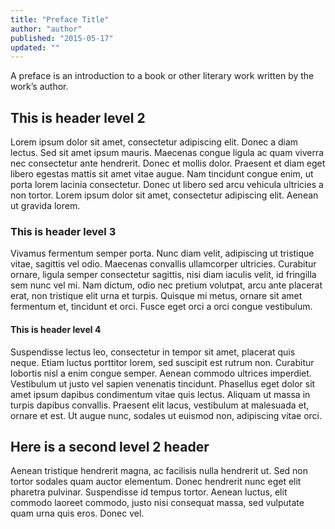 ```yaml
---
title: "Preface Title"
author: "author"
published: "2015-05-17"
updated: ""
---
```


A preface is an introduction to a book or other literary work written by the work's author.

## This is header level 2

Lorem ipsum dolor sit amet, consectetur adipiscing elit. Donec a diam lectus. Sed sit amet ipsum mauris. Maecenas congue ligula ac quam viverra nec consectetur ante hendrerit. Donec et mollis dolor. Praesent et diam eget libero egestas mattis sit amet vitae augue. Nam tincidunt congue enim, ut porta lorem lacinia consectetur. Donec ut libero sed arcu vehicula ultricies a non tortor. Lorem ipsum dolor sit amet, consectetur adipiscing elit. Aenean ut gravida lorem.

### This is header level 3

Vivamus fermentum semper porta. Nunc diam velit, adipiscing ut tristique vitae, sagittis vel odio. Maecenas convallis ullamcorper ultricies. Curabitur ornare, ligula semper consectetur sagittis, nisi diam iaculis velit, id fringilla sem nunc vel mi. Nam dictum, odio nec pretium volutpat, arcu ante placerat erat, non tristique elit urna et turpis. Quisque mi metus, ornare sit amet fermentum et, tincidunt et orci. Fusce eget orci a orci congue vestibulum.

#### This is header level 4

Suspendisse lectus leo, consectetur in tempor sit amet, placerat quis neque. Etiam luctus porttitor lorem, sed suscipit est rutrum non. Curabitur lobortis nisl a enim congue semper. Aenean commodo ultrices imperdiet. Vestibulum ut justo vel sapien venenatis tincidunt. Phasellus eget dolor sit amet ipsum dapibus condimentum vitae quis lectus. Aliquam ut massa in turpis dapibus convallis. Praesent elit lacus, vestibulum at malesuada et, ornare et est. Ut augue nunc, sodales ut euismod non, adipiscing vitae orci.

## Here is a second level 2 header

Aenean tristique hendrerit magna, ac facilisis nulla hendrerit ut. Sed non tortor sodales quam auctor elementum. Donec hendrerit nunc eget elit pharetra pulvinar. Suspendisse id tempus tortor. Aenean luctus, elit commodo laoreet commodo, justo nisi consequat massa, sed vulputate quam urna quis eros. Donec vel. 
